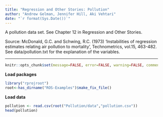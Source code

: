 ```yaml
---
title: "Regression and Other Stories: Pollution"
author: "Andrew Gelman, Jennifer Hill, Aki Vehtari"
date: "`r format(Sys.Date())`"
---
```

A pollution data set. See Chapter 12 in Regression and Other
Stories.

Source: McDonald, G.C. and Schwing, R.C. (1973) 'Instabilities of
regression estimates relating air pollution to mortality',
Technometrics, vol.15, 463-482. See data/pollution.txt for the
explanation of the variables.

-------------


```r
knitr::opts_chunk$set(message=FALSE, error=FALSE, warning=FALSE, comment=NA)
```

**Load packages**

```r
library("rprojroot")
root<-has_dirname("ROS-Examples")$make_fix_file()
```

**Load data**

```r
pollution <- read.csv(root("Pollution/data","pollution.csv"))
head(pollution)
```

